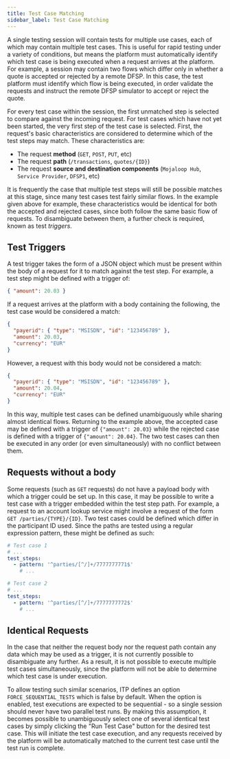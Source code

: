 ```yaml
---
title: Test Case Matching
sidebar_label: Test Case Matching
---
```


A single testing session will contain tests for multiple use cases, each of
which may contain multiple test cases. This is useful for rapid testing under a
variety of conditions, but means the platform must automatically identify which
test case is being executed when a request arrives at the platform. For example,
a session may contain two flows which differ only in whether a quote is accepted
or rejected by a remote DFSP. In this case, the test platform must identify
which flow is being executed, in order validate the requests and instruct the
remote DFSP simulator to accept or reject the quote.

For every test case within the session, the first unmatched step is selected to
compare against the incoming request. For test cases which have not yet been
started, the very first step of the test case is selected. First, the request's
basic characteristics are considered to determine which of the test steps may
match. These characteristics are:

- The request **method** (`GET`, `POST`, `PUT`, etc)
- The request **path** (`/transactions`, `quotes/{ID}`)
- The request **source and destination components** (`Mojaloop Hub`,
  `Service Provider`, `DFSP1`, etc)

It is frequently the case that multiple test steps will still be possible
matches at this stage, since many test cases test fairly similar flows. In the
example given above for example, these characteristics would be identical for
both the accepted and rejected cases, since both follow the same basic flow of
requests. To disambiguate between them, a further check is required, known as
test _triggers_.

## Test Triggers

A test trigger takes the form of a JSON object which must be present within the
body of a request for it to match against the test step. For example, a test
step might be defined with a trigger of:

```json
{ "amount": 20.03 }
```

If a request arrives at the platform with a body containing the following, the
test case would be considered a match:

```json
{
  "payerid": { "type": "MSISDN", "id": "123456789" },
  "amount": 20.03,
  "currency": "EUR"
}
```

However, a request with this body would not be considered a match:

```json
{
  "payerid": { "type": "MSISDN", "id": "123456789" },
  "amount": 20.04,
  "currency": "EUR"
}
```

In this way, multiple test cases can be defined unambiguously while sharing
almost identical flows. Returning to the example above, the accepted case may be
defined with a trigger of `{"amount": 20.03}` while the rejected case is defined
with a trigger of `{"amount": 20.04}`. The two test cases can then be executed
in any order (or even simultaneously) with no conflict between them.

## Requests without a body

Some requests (such as `GET` requests) do not have a payload body with which a
trigger could be set up. In this case, it may be possible to write a test case
with a trigger embedded within the test step path. For example, a request to an
account lookup service might involve a request of the form
`GET /parties/{TYPE}/{ID}`. Two test cases could be defined which differ in the
participant ID used. Since the paths are tested using a regular expression
pattern, these might be defined as such:

```yaml
# Test case 1
# ...
test_steps:
  - pattern: '^parties/[^/]+/7777777771$'
	# ...

# Test case 2
# ...
test_steps:
  - pattern: '^parties/[^/]+/7777777772$'
	# ...
```

## Identical Requests

In the case that neither the request body nor the request path contain any data
which may be used as a trigger, it is not currently possible to disambiguate any
further. As a result, it is not possible to execute multiple test cases
simultaneously, since the platform will not be able to determine which test case
is under execution.

To allow testing such similar scenarios, ITP defines an option
`FORCE_SEQUENTIAL_TESTS` which is false by default. When the option is enabled,
test executions are expected to be sequential - so a single session should never
have two parallel test runs. By making this assumption, it becomes possible to
unambiguously select one of several identical test cases by simply clicking the
"Run Test Case" button for the desired test case. This will initiate the test
case execution, and any requests received by the platform will be automatically
matched to the current test case until the test run is complete.
